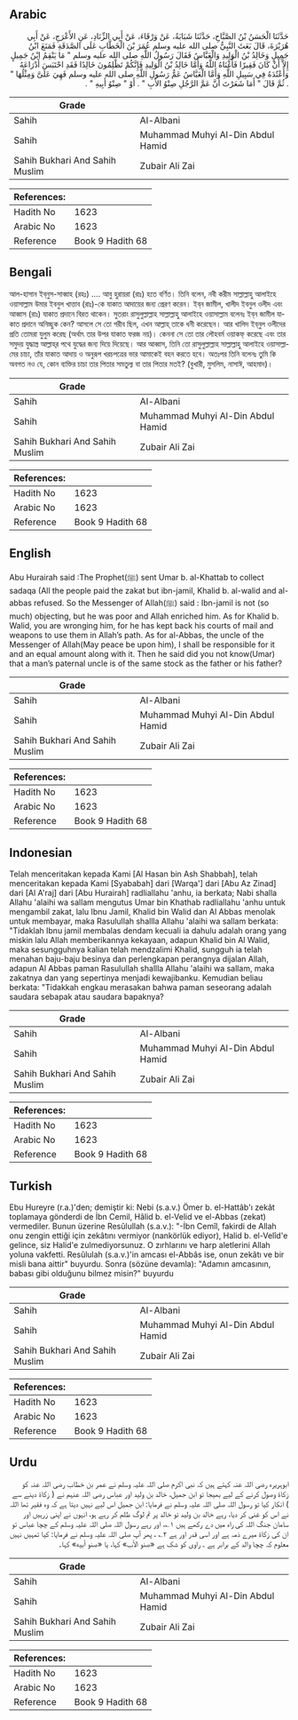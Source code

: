 ## Arabic


<div dir="rtl" lang="ar" style={{fontSize:'larger',backgroundColor:'#f8f9fa',padding:20}}>
حَدَّثَنَا الْحَسَنُ بْنُ الصَّبَّاحِ، حَدَّثَنَا شَبَابَةُ، عَنْ وَرْقَاءَ، عَنْ أَبِي الزِّنَادِ، عَنِ الأَعْرَجِ، عَنْ أَبِي هُرَيْرَةَ، قَالَ بَعَثَ النَّبِيُّ صلى الله عليه وسلم عُمَرَ بْنَ الْخَطَّابِ عَلَى الصَّدَقَةِ فَمَنَعَ ابْنُ جَمِيلٍ وَخَالِدُ بْنُ الْوَلِيدِ وَالْعَبَّاسُ فَقَالَ رَسُولُ اللَّهِ صلى الله عليه وسلم ‏"‏ مَا يَنْقِمُ ابْنُ جَمِيلٍ إِلاَّ أَنْ كَانَ فَقِيرًا فَأَغْنَاهُ اللَّهُ وَأَمَّا خَالِدُ بْنُ الْوَلِيدِ فَإِنَّكُمْ تَظْلِمُونَ خَالِدًا فَقَدِ احْتَبَسَ أَدْرَاعَهُ وَأَعْتُدَهُ فِي سَبِيلِ اللَّهِ وَأَمَّا الْعَبَّاسُ عَمُّ رَسُولِ اللَّهِ صلى الله عليه وسلم فَهِيَ عَلَىَّ وَمِثْلُهَا ‏"‏ ‏.‏ ثُمَّ قَالَ ‏"‏ أَمَا شَعَرْتَ أَنَّ عَمَّ الرَّجُلِ صِنْوُ الأَبِ ‏"‏ ‏.‏ أَوْ ‏"‏ صِنْوُ أَبِيهِ ‏"‏ ‏.‏
</div>
<div style={{backgroundColor:'#f8f9fa',padding:20, marginBottom: 10}}><table> <thead> <tr> <th>Grade</th> <th></th> </tr> </thead> <tbody> <tr><td>Sahih</td><td>Al-Albani</td></tr><tr><td>Sahih</td><td>Muhammad Muhyi Al-Din Abdul Hamid</td></tr><tr><td>Sahih Bukhari And Sahih Muslim</td><td>Zubair Ali Zai</td></tr></tbody></table><table> <thead> <tr> <th>References:</th> <th></th> </tr> </thead> <tbody><tr><td>Hadith No</td><td>1623</td></tr><tr><td>Arabic No</td><td>1623</td></tr><tr><td>Reference</td><td>Book 9 Hadith 68</td></tr></tbody></table></div>

## Bengali


<div dir="ltr" lang="bn" style={{fontSize:'larger',backgroundColor:'#f8f9fa',padding:20}}>
আল-হাসান ইব্‌নুস-সাব্বাহ (রহঃ) .... আবু হুরায়রা (রাঃ) হতে বর্ণিত। তিনি বলেন, নবী করীম সাল্লাল্লাহু আলাইহে ওয়াসাল্লাম উমার ইবনুল খাত্তাব (রাঃ)-কে যাকাত আদায়ের জন্য প্রেরণ করেন। ইব্‌ন জামীল, খালীদ ইবনুল ওলীদ এবং আব্বাস (রাঃ) যাকাত প্রদানে বিরত থাকেন। সুতরাং রাসুলুল্লাল্লাহ সাল্লাল্লাহু আলাইহে ওয়াসাল্লাম বলেনঃ ইব্‌ন জামীল যাকাত প্রদানে অনিচ্ছুক কেন? আসলে সে তো গরীব ছিল, এখন আল্লাহ্‌ তাকে ধনী করেছেন। আর খালিদ ইব্‌নুল ওলীদের প্রতি তোমরা যুলুম করেছ (অর্থাৎ তার উপর যাকাত ফরজ নয়)। কেননা সে তো তার লৌহবর্ম ওয়াকফ্‌ করেছে এবং তার সমুদয় যুদ্ধাস্ত্র আল্লাহ্‌র পথে যুদ্ধের জন্য দিয়ে দিয়েছে। আর আব্বাস, তিনি তো রাসুলুল্লাল্লাহ সাল্লাল্লাহু আলাইহে ওয়াসাল্লামের চাচা, তাঁর যাকাত আদায় ও অনুরূপ খরচপত্রের ভার আমাকেই বহন করতে হবে। অতঃপর তিনি বলেনঃ তুমি কি অবগত নও যে, কোন ব্যক্তির চাচা তার পিতার সমতুল্য বা তার পিতার মতই? (বুখারী, মুসলিম, নাসাঈ, আহমাদ)।
</div>
<div style={{backgroundColor:'#f8f9fa',padding:20, marginBottom: 10}}><table> <thead> <tr> <th>Grade</th> <th></th> </tr> </thead> <tbody> <tr><td>Sahih</td><td>Al-Albani</td></tr><tr><td>Sahih</td><td>Muhammad Muhyi Al-Din Abdul Hamid</td></tr><tr><td>Sahih Bukhari And Sahih Muslim</td><td>Zubair Ali Zai</td></tr></tbody></table><table> <thead> <tr> <th>References:</th> <th></th> </tr> </thead> <tbody><tr><td>Hadith No</td><td>1623</td></tr><tr><td>Arabic No</td><td>1623</td></tr><tr><td>Reference</td><td>Book 9 Hadith 68</td></tr></tbody></table></div>

## English


<div dir="ltr" lang="en" style={{fontSize:'larger',backgroundColor:'#f8f9fa',padding:20}}>
Abu Hurairah said :The Prophet(ﷺ) sent Umar b. al-Khattab to collect sadaqa (All the people paid the zakat but ibn-jamil, Khalid b. al-walid and al-abbas refused. So the Messenger of Allah(ﷺ) said : Ibn-jamil is not (so much) objecting, but he was poor and Allah enriched him. As for Khalid b. Walid, you are wronging him, for he has kept back his courts of mail and weapons to use them in Allah’s path. As for al-Abbas, the uncle of the Messenger of Allah(May peace be upon him), I shall be responsible for it and an equal amount along with it. Then he said did you not know(Umar) that a man’s paternal uncle is of the same stock as the father or his father?
</div>
<div style={{backgroundColor:'#f8f9fa',padding:20, marginBottom: 10}}><table> <thead> <tr> <th>Grade</th> <th></th> </tr> </thead> <tbody> <tr><td>Sahih</td><td>Al-Albani</td></tr><tr><td>Sahih</td><td>Muhammad Muhyi Al-Din Abdul Hamid</td></tr><tr><td>Sahih Bukhari And Sahih Muslim</td><td>Zubair Ali Zai</td></tr></tbody></table><table> <thead> <tr> <th>References:</th> <th></th> </tr> </thead> <tbody><tr><td>Hadith No</td><td>1623</td></tr><tr><td>Arabic No</td><td>1623</td></tr><tr><td>Reference</td><td>Book 9 Hadith 68</td></tr></tbody></table></div>

## Indonesian


<div dir="ltr" lang="id" style={{fontSize:'larger',backgroundColor:'#f8f9fa',padding:20}}>
Telah menceritakan kepada Kami [Al Hasan bin Ash Shabbah], telah menceritakan kepada Kami [Syababah] dari [Warqa'] dari [Abu Az Zinad] dari [Al A'raj] dari [Abu Hurairah] radliallahu 'anhu, ia berkata; Nabi shalla Allahu 'alaihi wa sallam mengutus Umar bin Khathab radliallahu 'anhu untuk mengambil zakat, lalu Ibnu Jamil, Khalid bin Walid dan Al Abbas menolak untuk membayar, maka Rasulullah shallla Allahu 'alaihi wa sallam berkata: "Tidaklah Ibnu jamil membalas dendam kecuali ia dahulu adalah orang yang miskin lalu Allah memberikannya kekayaan, adapun Khalid bin Al Walid, maka sesungguhnya kalian telah mendzalimi Khalid, sungguh ia telah menahan baju-baju besinya dan perlengkapan perangnya dijalan Allah, adapun Al Abbas paman Rasulullah shallla Allahu 'alaihi wa sallam, maka zakatnya dan yang sepertinya menjadi kewajibanku. Kemudian beliau berkata: "Tidakkah engkau merasakan bahwa paman seseorang adalah saudara sebapak atau saudara bapaknya?
</div>
<div style={{backgroundColor:'#f8f9fa',padding:20, marginBottom: 10}}><table> <thead> <tr> <th>Grade</th> <th></th> </tr> </thead> <tbody> <tr><td>Sahih</td><td>Al-Albani</td></tr><tr><td>Sahih</td><td>Muhammad Muhyi Al-Din Abdul Hamid</td></tr><tr><td>Sahih Bukhari And Sahih Muslim</td><td>Zubair Ali Zai</td></tr></tbody></table><table> <thead> <tr> <th>References:</th> <th></th> </tr> </thead> <tbody><tr><td>Hadith No</td><td>1623</td></tr><tr><td>Arabic No</td><td>1623</td></tr><tr><td>Reference</td><td>Book 9 Hadith 68</td></tr></tbody></table></div>

## Turkish


<div dir="ltr" lang="tr" style={{fontSize:'larger',backgroundColor:'#f8f9fa',padding:20}}>
Ebu Hureyre (r.a.)'den; demiştir ki: Nebi (s.a.v.) Ömer b. el-Hattâb'ı zekât toplamaya gönderdi de İbn Cemil, Hâlid b. el-Velid ve el-Abbas (zekat) vermediler. Bunun üzerine Resûlullah (s.a.v.): "-İbn Cemîl, fakirdi de Allah onu zengin ettiği için zekâtını vermiyor (nankörlük ediyor), Halid b. el-Velîd'e gelince, siz Halid'e zulmediyorsunuz. O zırhlarını ve harp aletlerini Allah yoluna vakfetti. Resûlulah (s.a.v.)'in amcası el-Abbâs ise, onun zekâtı ve bir misli bana aittir" buyurdu. Sonra (sözüne devamla): "Adamın amcasının, babası gibi olduğunu bilmez misin?" buyurdu
</div>
<div style={{backgroundColor:'#f8f9fa',padding:20, marginBottom: 10}}><table> <thead> <tr> <th>Grade</th> <th></th> </tr> </thead> <tbody> <tr><td>Sahih</td><td>Al-Albani</td></tr><tr><td>Sahih</td><td>Muhammad Muhyi Al-Din Abdul Hamid</td></tr><tr><td>Sahih Bukhari And Sahih Muslim</td><td>Zubair Ali Zai</td></tr></tbody></table><table> <thead> <tr> <th>References:</th> <th></th> </tr> </thead> <tbody><tr><td>Hadith No</td><td>1623</td></tr><tr><td>Arabic No</td><td>1623</td></tr><tr><td>Reference</td><td>Book 9 Hadith 68</td></tr></tbody></table></div>

## Urdu


<div dir="rtl" lang="ur" style={{fontSize:'larger',backgroundColor:'#f8f9fa',padding:20}}>
ابوہریرہ رضی اللہ عنہ کہتے ہیں کہ نبی اکرم صلی اللہ علیہ وسلم نے عمر بن خطاب رضی اللہ عنہ کو زکاۃ وصول کرنے کے لیے بھیجا تو ابن جمیل، خالد بن ولید اور عباس رضی اللہ عنہم نے ( زکاۃ دینے سے ) انکار کیا تو رسول اللہ صلی اللہ علیہ وسلم نے فرمایا: ابن جمیل اس لیے نہیں دیتا ہے کہ وہ فقیر تھا اللہ نے اس کو غنی کر دیا، رہے خالد بن ولید تو خالد پر تم لوگ ظلم کر رہے ہو، انہوں نے اپنی زرہیں اور سامان جنگ اللہ کی راہ میں دے رکھے ہیں ۱؎، اور رہے رسول اللہ صلی اللہ علیہ وسلم کے چچا عباس تو ان کی زکاۃ میرے ذمہ ہے اور اسی قدر اور ہے ۲؎ ، پھر آپ صلی اللہ علیہ وسلم نے فرمایا: کیا تمہیں نہیں معلوم کہ چچا والد کے برابر ہے ۔ راوی کو شک ہے «صنو الأب» کہا، یا «صنو أبيه» کہا۔
</div>
<div style={{backgroundColor:'#f8f9fa',padding:20, marginBottom: 10}}><table> <thead> <tr> <th>Grade</th> <th></th> </tr> </thead> <tbody> <tr><td>Sahih</td><td>Al-Albani</td></tr><tr><td>Sahih</td><td>Muhammad Muhyi Al-Din Abdul Hamid</td></tr><tr><td>Sahih Bukhari And Sahih Muslim</td><td>Zubair Ali Zai</td></tr></tbody></table><table> <thead> <tr> <th>References:</th> <th></th> </tr> </thead> <tbody><tr><td>Hadith No</td><td>1623</td></tr><tr><td>Arabic No</td><td>1623</td></tr><tr><td>Reference</td><td>Book 9 Hadith 68</td></tr></tbody></table></div>